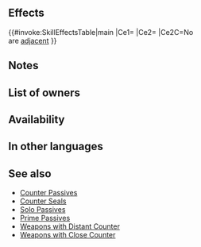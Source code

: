{{Passive
|name=Distant A/S Solo
|type=A
|exclusive=0
|canUseWeapon={{WeaponList|Close}}
|canUseMove={{MoveList|All}}
|properties=random_owner
|1name=Distant A/S Solo
|alt1name=Distant A S Solo
|1tagid=SID_遠反・攻速の孤軍
|1effect=Unit can counterattack regardless of foe's range. If unit is not adjacent to an ally, grants Atk/Spd+5 to unit during combat.
|1cost=300
|1required=Distant Counter
}}
==Effects==
{{#invoke:SkillEffectsTable|main
|Ce1={{Eft|Distant Counter}}
|Ce2={{Eft|Temporary buffs|Atk/Spd|5}}
|Ce2C=No {{Tgt|Allies}}<br>are [[adjacent]]
}}

==Notes==
{{Temporary buffs}}

==List of owners==
{{Skill Hero List}}
==Availability==
{{PassiveFocusList}}
{{PassiveDistributionList}}
{{PassiveCombatManualList}}
==In other languages==
{{OtherLanguages
|english=Distant A/S Solo
|japanese=遠反・攻速の孤軍
|german=A/G-Fernsolo
|spanishEU=Retiro A/V largo
|spanishLA=Retiro A/V largo
|french=Solo A/V distant
|italian=Contr. A/V isolati
|chineseTW=遠反・攻擊速度孤軍
|portuguese=Retiro dist. A/V
}}

==See also==
{{See also skills|cond=(Description LIKE '%counterattack regardless of%range%' AND SCategory!='Weapon') AND ((Exclusive='1' AND Name NOT LIKE '%+') OR SCategory='captain')}}
* [[Counter Passives]]
* [[Counter Seals]]
* [[Solo Passives]]
* [[Prime Passives]]
* [[Weapons with Distant Counter]]
* [[Weapons with Close Counter]]
{{Passives Navbox|A}}